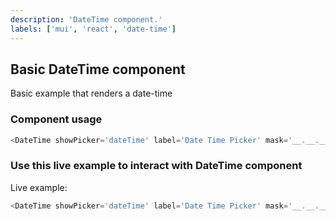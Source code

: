 ---
description: 'DateTime component.'
labels: ['mui', 'react', 'date-time']
---


## Basic DateTime component

Basic example that renders a date-time

### Component usage

```js
<DateTime showPicker='dateTime' label='Date Time Picker' mask='__.__.____ __:__' />
```

### Use this live example to interact with DateTime component

Live example:

```js live
<DateTime showPicker='dateTime' label='Date Time Picker' mask='__.__.____ __:__' />
```
